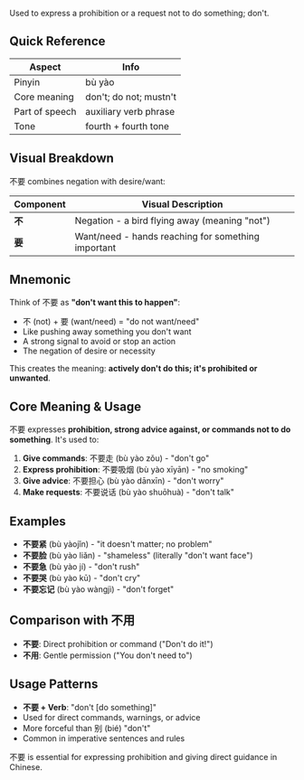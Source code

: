 Used to express a prohibition or a request not to do something; don't.

## Quick Reference

| Aspect         | Info                      |
| -------------- | ------------------------- |
| Pinyin         | bù yào                    |
| Core meaning   | don't; do not; mustn't    |
| Part of speech | auxiliary verb phrase     |
| Tone           | fourth + fourth tone      |

## Visual Breakdown

不要 combines negation with desire/want:

| Component | Visual Description                                        |
| --------- | --------------------------------------------------------- |
| **不**    | Negation - a bird flying away (meaning "not")            |
| **要**    | Want/need - hands reaching for something important       |

## Mnemonic

Think of 不要 as **"don't want this to happen"**:

- 不 (not) + 要 (want/need) = "do not want/need"
- Like pushing away something you don't want
- A strong signal to avoid or stop an action
- The negation of desire or necessity

This creates the meaning: **actively don't do this; it's prohibited or unwanted**.

## Core Meaning & Usage

不要 expresses **prohibition, strong advice against, or commands not to do something**. It's used to:

1. **Give commands**: 不要走 (bù yào zǒu) - "don't go"
2. **Express prohibition**: 不要吸烟 (bù yào xīyān) - "no smoking"
3. **Give advice**: 不要担心 (bù yào dānxīn) - "don't worry"
4. **Make requests**: 不要说话 (bù yào shuōhuà) - "don't talk"

## Examples

- **不要紧** (bù yàojǐn) - "it doesn't matter; no problem"
- **不要脸** (bù yào liǎn) - "shameless" (literally "don't want face")
- **不要急** (bù yào jí) - "don't rush"
- **不要哭** (bù yào kū) - "don't cry"
- **不要忘记** (bù yào wàngjì) - "don't forget"

## Comparison with 不用

- **不要**: Direct prohibition or command ("Don't do it!")
- **不用**: Gentle permission ("You don't need to")

## Usage Patterns

- **不要 + Verb**: "don't [do something]"
- Used for direct commands, warnings, or advice
- More forceful than 别 (bié) "don't"
- Common in imperative sentences and rules

不要 is essential for expressing prohibition and giving direct guidance in Chinese.
